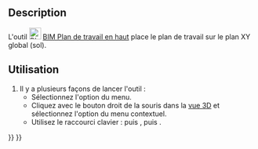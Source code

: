 <languages/>

<div class="mw-translate-fuzzy">
{{Docnav/fr
|[[BIM_Shape2DView/fr|Projection 2D]]
|[[BIM_SetWPFront/fr|Plan de travail de devant]]
|[[BIM_Workbench/fr|Atelier BIM]]
|IconL=BIM_Shape2DView.svg
|IconR=BIM_SetWPFront.svg
|IconC=Workbench_BIM.svg
}}
</div>

{{GuiCommand/fr
|Name=BIM SetWPTop
|Name/fr=BIM Plan de travail en haut
|MenuLocation=Aimantation → Plan de travail en haut
|Workbenches=[[BIM_Workbench/fr|BIM]]
|Shortcut={{KEY|W}} {{KEY|P}} {{KEY|2}}
|Version=1.0
|SeeAlso=[[BIM_SetWPFront/fr|BIM Plan de travail de devant]], [[BIM_SetWPSide/fr|BIM Plan de travail de côté]], [[Draft_SelectPlane/fr|Draft Plan de travail]]
}}

<span id="Description"></span>
==Description==

L'outil [[Image:BIM_SetWPTop.svg|24px]] [[BIM_SetWPTop/fr|BIM Plan de travail en haut]] place le plan de travail sur le plan XY global (sol).

<span id="Usage"></span>
==Utilisation==

# Il y a plusieurs façons de lancer l'outil :
#* Sélectionnez l'option {{MenuCommand|Aimantation → [[Image:BIM_SetWPTop.svg|16px]] Plan de travail en haut}} du menu.
#* Cliquez avec le bouton droit de la souris dans la [[3D_view/fr|vue 3D]] et sélectionnez l'option {{MenuCommand|Aimantation → [[Image:BIM_SetWPTop.svg|16px]] Plan de travail en haut}} du menu contextuel.
#* Utilisez le raccourci clavier : {{KEY|W}} puis {{KEY|P}}, puis {{KEY|2}}.


<div class="mw-translate-fuzzy">
{{Docnav/fr
|[[BIM_Shape2DView/fr|Projection 2D]]
|[[BIM_SetWPFront/fr|Plan de travail de devant]]
|[[BIM_Workbench/fr|Atelier BIM]]
|IconL=BIM_Shape2DView.svg
|IconR=BIM_SetWPFront.svg
|IconC=Workbench_BIM.svg
}}
</div>

{{BIM_Tools_navi{{#translation:}}}}
{{Userdocnavi{{#translation:}}}}